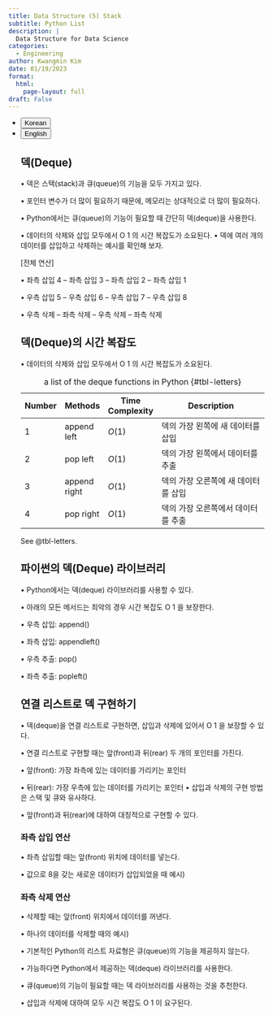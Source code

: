 ```yaml
---
title: Data Structure (5) Stack
subtitle: Python List
description: |
  Data Structure for Data Science
categories:
  - Engineering
author: Kwangmin Kim
date: 01/19/2023
format: 
  html:
    page-layout: full
draft: False
---
```


<ul class="nav nav-pills" id="language-tab" role="tablist">
  <li class="nav-item" role="presentation">
    <button class="nav-link active" id="Korean-tab" data-bs-toggle="tab" data-bs-target="#Korean" type="button" role="tab" aria-controls="Korean" aria-selected="true">Korean</button>
  </li>
  <li class="nav-item" role="presentation">
    <button class="nav-link" id="English-tab" data-bs-toggle="tab" data-bs-target="#English" type="button" role="tab" aria-controls="knitr" aria-selected="false">English</button>
  </li>

<div class="tab-content" id="language-tabcontent">

<div class="tab-pane fade  show active" id="Korean" role="tabpanel" aria-labelledby="Korean-tab">


## 덱(Deque)

• 덱은 스택(stack)과 큐(queue)의 기능을 모두 가지고 있다.

• 포인터 변수가 더 많이 필요하기 때문에, 메모리는 상대적으로 더 많이 필요하다.

• Python에서는 큐(queue)의 기능이 필요할 때 간단히 덱(deque)을 사용한다.

• 데이터의 삭제와 삽입 모두에서 O 1 의 시간 복잡도가 소요된다.
• 덱에 여러 개의 데이터를 삽입하고 삭제하는 예시를 확인해 보자.

[전체 연산]

• 좌측 삽입 4 – 좌측 삽입 3 – 좌측 삽입 2 – 좌측 삽입 1

• 우측 삽입 5 – 우측 삽입 6 – 우측 삽입 7 – 우측 삽입 8

• 우측 삭제 – 좌측 삭제 – 우측 삭제 – 좌측 삭제

## 덱(Deque)의 시간 복잡도

• 데이터의 삭제와 삽입 모두에서 O 1 의 시간 복잡도가 소요된다.

| Number | Methods          | Time Complexity |        Description                                             |
|--------|------------------|-----------------|----------------------------------------------------------------|
| 1      | append left      | $O(1)$          | 덱의 가장 왼쪽에 새 데이터를 삽입                                | 
| 2      | pop left         | $O(1)$          | 덱의 가장 왼쪽에서 데이터를 추출                                 |
| 3      | append right     | $O(1)$          | 덱의 가장 오른쪽에 새 데이터를 삽입                              |
| 4      | pop right        | $O(1)$          | 덱의 가장 오른쪽에서 데이터를 추출                               |
: a list of the deque functions in Python {#tbl-letters}

See @tbl-letters.



## 파이썬의 덱(Deque) 라이브러리

• Python에서는 덱(deque) 라이브러리를 사용할 수 있다.

• 아래의 모든 메서드는 최악의 경우 시간 복잡도 O 1 을 보장한다.

• 우측 삽입: append()

• 좌측 삽입: appendleft()

• 우측 추출: pop()

• 좌측 추출: popleft()


## 연결 리스트로 덱 구현하기

• 덱(deque)을 연결 리스트로 구현하면, 삽입과 삭제에 있어서 O 1 을 보장할 수 있다.

• 연결 리스트로 구현할 때는 앞(front)과 뒤(rear) 두 개의 포인터를 가진다.

• 앞(front): 가장 좌측에 있는 데이터를 가리키는 포인터

• 뒤(rear): 가장 우측에 있는 데이터를 가리키는 포인터
• 삽입과 삭제의 구현 방법은 스택 및 큐와 유사하다.

• 앞(front)과 뒤(rear)에 대하여 대칭적으로 구현할 수 있다.

### 좌측 삽입 연산

• 좌측 삽입할 때는 앞(front) 위치에 데이터를 넣는다.

• 값으로 8을 갖는 새로운 데이터가 삽입되었을 때 예시)

### 좌측 삭제 연산

• 삭제할 때는 앞(front) 위치에서 데이터를 꺼낸다.

• 하나의 데이터를 삭제할 때의 예시)

• 기본적인 Python의 리스트 자료형은 큐(queue)의 기능을 제공하지 않는다.

• 가능하다면 Python에서 제공하는 덱(deque) 라이브러리를 사용한다.

• 큐(queue)의 기능이 필요할 때는 덱 라이브러리를 사용하는 것을 추천한다.

• 삽입과 삭제에 대하여 모두 시간 복잡도 O 1 이 요구된다.

</div>

<div class="tab-pane fade" id="English" role="tabpanel" aria-labelledby="English-tab">


</div>